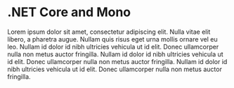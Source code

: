 # .NET Core and Mono

Lorem ipsum dolor sit amet, consectetur adipiscing elit. Nulla vitae elit libero, a pharetra augue. Nullam quis risus eget urna mollis ornare vel eu leo. Nullam id dolor id nibh ultricies vehicula ut id elit. Donec ullamcorper nulla non metus auctor fringilla. Nullam id dolor id nibh ultricies vehicula ut id elit. Donec ullamcorper nulla non metus auctor fringilla. Nullam id dolor id nibh ultricies vehicula ut id elit. Donec ullamcorper nulla non metus auctor fringilla.

